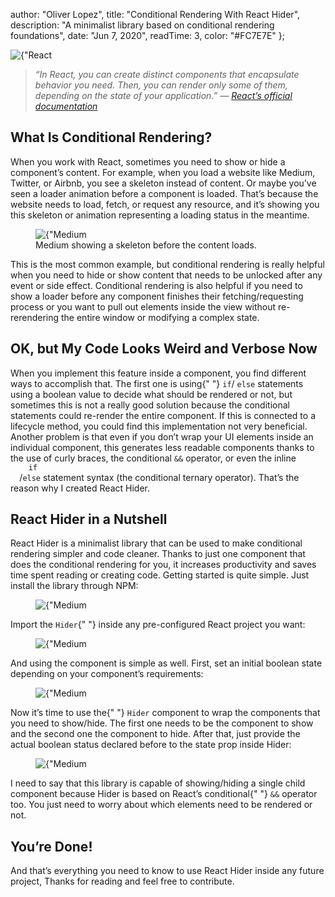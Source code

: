 
  author: "Oliver Lopez",
  title: "Conditional Rendering With React Hider",
  description:
    "A minimalist library based on conditional rendering foundations",
  date: "Jun 7, 2020",
  readTime: 3,
  color: "#FC7E7E"
};


<div>
  <Image
    src={"/static/images/blog_img/intro-to-react/new_react_hider_logo.jpg"}
    alt={"React Hider"}
    layout="responsive"
    width={500}
    height={130}
  />
</div>

<blockquote className="break-words text-md text-left leading-relaxed">
  <i>
    “In React, you can create distinct components that encapsulate behavior you
    need. Then, you can render only some of them, depending on the state of your
    application.” — <a href="/">React’s official documentation</a>
  </i>
</blockquote>

<h2 className="mt-6 text-2xl font-bold">What Is Conditional Rendering?</h2>

<p className="break-words text-md text-left leading-relaxed text-gray-700 dark:text-white">
  When you work with React, sometimes you need to show or hide a component’s
  content. For example, when you load a website like Medium, Twitter, or Airbnb,
  you see a skeleton instead of content. Or maybe you’ve seen a loader animation
  before a component is loaded. That’s because the website needs to load, fetch,
  or request any resource, and it’s showing you this skeleton or animation
  representing a loading status in the meantime.
</p>

<figure className="md:px-5 md:mt-4 md:mb-5">
  <Image
    src={"/static/images/blog_img/intro-to-react/skeleton.png"}
    alt={"Medium Skeleton"}
    layout="responsive"
    width={480}
    height={250}
  />
  <figcaption className="text-center text-gray-400 dark:text-gray-300 text-xs pt-2">
    Medium showing a skeleton before the content loads.
  </figcaption>
</figure>

<p className="break-words text-md text-left leading-relaxed text-gray-700 dark:text-white">
  This is the most common example, but conditional rendering is really helpful when you need to hide or show content that needs to be unlocked after any event or side effect. 
  Conditional rendering is also helpful if you need to show a loader before any component finishes their fetching/requesting process or you want to pull out elements inside 
  the view without re-rerendering the entire window or modifying a complex state.

</p>

<h2 className="mt-6 text-2xl font-bold">
  OK, but My Code Looks Weird and Verbose Now
</h2>

<p className="break-words text-md text-left leading-relaxed text-gray-700 dark:text-white">
  When you implement this feature inside a component, you find different ways to
  accomplish that. The first one is using{" "}
  <code className="bg-gray-200 dark:bg-gray-500  px-1">if</code>/
  <code className="bg-gray-200 dark:bg-gray-500  px-1">else</code> statements
  using a boolean value to decide what should be rendered or not, but sometimes
  this is not a really good solution because the conditional statements could
  re-render the entire component. If this is connected to a lifecycle method,
  you could find this implementation not very beneficial. Another problem is
  that even if you don’t wrap your UI elements inside an individual component,
  this generates less readable components thanks to the use of curly braces, the
  conditional <code className="bg-gray-200 dark:bg-gray-500  px-1">&&</code>
  operator, or even the inline <code className="bg-gray-200 dark:bg-gray-500  px-1">
    if
  </code>/<code className="bg-gray-200 dark:bg-gray-500  px-1">else</code> statement
  syntax (the conditional ternary operator). That’s the reason why I created React
  Hider.
</p>

<h2 className="mt-6 text-2xl font-bold">React Hider in a Nutshell</h2>

<p className="break-words text-md text-left leading-relaxed text-gray-700 dark:text-white">
  React Hider is a minimalist library that can be used to make conditional
  rendering simpler and code cleaner. Thanks to just one component that does the
  conditional rendering for you, it increases productivity and saves time spent
  reading or creating code. Getting started is quite simple. Just install the
  library through NPM:
</p>

<figure className="md:px-5 md:mt-4 md:mb-5">
  <Image
    src={"/static/images/blog_img/intro-to-react/terminal_script.png"}
    alt={"Medium Skeleton"}
    layout="responsive"
    width={700}
    height={48}
  />
</figure>

<p className="break-words text-md text-left leading-relaxed text-gray-700 dark:text-white">
  Import the <code className="bg-gray-200 dark:bg-gray-500  px-1">Hider</code>{" "}
  inside any pre-configured React project you want:
</p>

<figure className="md:px-5 md:mt-4 md:mb-5">
  <Image
    src={"/static/images/blog_img/intro-to-react/first_line.png"}
    alt={"Medium Skeleton"}
    layout="responsive"
    width={700}
    height={276}
  />
</figure>

<p className="break-words text-md text-left leading-relaxed text-gray-700 dark:text-white">
  And using the component is simple as well. First, set an initial boolean state
  depending on your component’s requirements:
</p>

<figure className="md:px-5 md:mt-4 md:mb-5">
  <Image
    src={"/static/images/blog_img/intro-to-react/second_line.png"}
    alt={"Medium Skeleton"}
    layout="responsive"
    width={700}
    height={254}
  />
</figure>

<p className="break-words text-md text-left leading-relaxed text-gray-700 dark:text-white">
  Now it’s time to use the{" "}
  <code className="bg-gray-200 dark:bg-gray-500  px-1">Hider</code> component to
  wrap the components that you need to show/hide. The first one needs to be the
  component to show and the second one the component to hide. After that, just
  provide the actual boolean status declared before to the state prop inside
  Hider:
</p>

<figure className="md:px-5 md:mt-4 md:mb-5">
  <Image
    src={"/static/images/blog_img/intro-to-react/third_line.png"}
    alt={"Medium Skeleton"}
    layout="responsive"
    width={700}
    height={430}
  />
</figure>

<p className="break-words text-md text-left leading-relaxed text-gray-700 dark:text-white">
  I need to say that this library is capable of showing/hiding a single child
  component because Hider is based on React’s conditional{" "}
  <code className="bg-gray-200 dark:bg-gray-500 px-1">&&</code> operator too.
  You just need to worry about which elements need to be rendered or not.
</p>

<h2 className="mt-6 text-2xl font-bold">You’re Done!</h2>

<p className="break-words text-md text-left leading-relaxed text-gray-700 dark:text-white">
  And that’s everything you need to know to use React Hider inside any future
  project, Thanks for reading and feel free to contribute.
</p>
